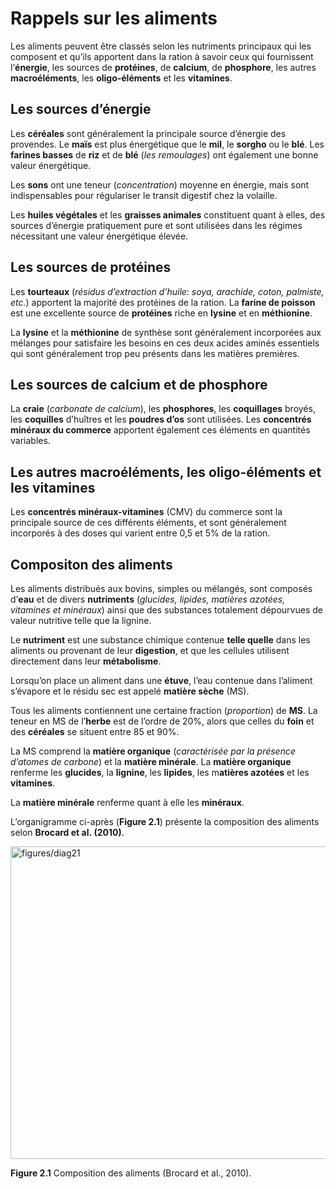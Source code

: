 # Rappels sur les aliments {#rappels}

Les aliments peuvent être classés selon les nutriments principaux qui les composent et qu'ils apportent dans la ration à savoir ceux qui fournissent l’**énergie**, les sources de **protéines**, de **calcium**, de **phosphore**, les autres **macroéléments**, les **oligo-éléments** et les **vitamines**.

##	Les sources d’énergie

Les **céréales** sont généralement la principale source d’énergie des provendes. Le **maïs** est plus énergétique que le **mil**, le **sorgho** ou le **blé**. Les **farines basses** de **riz** et de **blé** (*les remoulages*) ont également une bonne valeur énergétique.

Les **sons** ont une teneur (*concentration*) moyenne en énergie, mais sont indispensables pour régulariser le transit digestif chez la volaille.

Les **huiles végétales** et les **graisses animales** constituent quant à elles, des sources d’énergie pratiquement pure et sont utilisées dans les régimes nécessitant une valeur énergétique élevée.

##	Les sources de protéines

Les **tourteaux** (_résidus d'extraction d'huile: soya, arachide, coton, palmiste, etc._) apportent la majorité des protéines de la ration. La **farine de poisson** est une excellente source de **protéines** riche en **lysine** et en **méthionine**.

La **lysine** et la **méthionine** de synthèse sont généralement incorporées aux mélanges pour satisfaire les besoins en ces deux acides aminés essentiels qui sont généralement trop peu présents dans les matières premières.

##	Les sources de calcium et de phosphore

La **craie** (_carbonate de calcium_), les **phosphores**, les **coquillages** broyés, les **coquilles** d’huîtres et les **poudres d’os** sont utilisées. Les **concentrés minéraux du commerce** apportent également ces éléments en quantités variables.

##	Les autres macroéléments, les oligo-éléments et les vitamines

Les **concentrés minéraux-vitamines** (CMV) du commerce sont la principale source de ces différents éléments, et sont généralement incorporés à des doses qui varient entre 0,5 et 5% de la ration.

## Compositon des aliments

Les aliments distribués aux bovins, simples ou mélangés, sont composés d’**eau** et de divers **nutriments** (_glucides, lipides, matières azotées, vitamines et minéraux_) ainsi que des substances totalement dépourvues de valeur nutritive telle que la lignine. 

Le **nutriment** est une substance chimique contenue **telle quelle** dans les aliments ou provenant de leur **digestion**, et que les cellules utilisent directement dans leur **métabolisme**.

Lorsqu’on place un aliment dans une **étuve**, l’eau contenue dans l’aliment s’évapore et le résidu sec est appelé **matière sèche** (MS). 

Tous les aliments contiennent une certaine fraction (_proportion_) de **MS**. La teneur en MS de l’**herbe** est de l’ordre de 20%, alors que celles du **foin** et des **céréales** se situent entre 85 et 90%.

La MS comprend la **matière organique** (_caractérisée par la présence d’atomes de carbone_) et la **matière minérale**. La **matière organique** renferme les **glucides**, la **lignine**, les **lipides**, les m**atières azotées** et les **vitamines**. 

La **matière minérale** renferme quant à elle les **minéraux**. 

L'organigramme ci-après (**Figure 2.1**) présente la composition des aliments selon **Brocard et al. (2010)**.

<img src = "figures/diag21.png" alt = "figures/diag21" width = "700" height = "500"/>

**Figure 2.1** Composition des aliments (Brocard et al., 2010).
